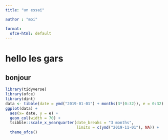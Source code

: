 ```yaml
---
title: "un essai"

author : "moi"

format:
  ofce-html: default
---
```


# hello les gars
## bonjour

```r
library(tidyverse)
library(ofce)
library(dint)
data <- tibble(date = ymd("2019-01-01") + months(3*(0:32)), e = 0:32)
ggplot(data) + 
  aes(x= date, y = e) +
  geom_col(width = 70) +
  tsibble::scale_x_yearquarter(date_breaks = "3 months",
                               limits = c(ymd("2019-11-01"), NA)) +
  theme_ofce() 

```

